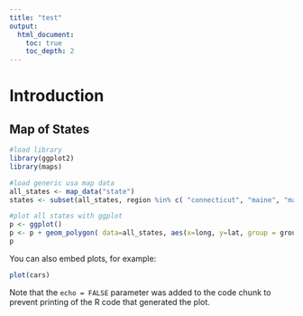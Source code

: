 ```yaml
---
title: "test"
output:
  html_document:
    toc: true
    toc_depth: 2
---
```


# Introduction

## Map of States

```r
#load library
library(ggplot2)
library(maps)

#load generic usa map data
all_states <- map_data("state")
states <- subset(all_states, region %in% c( "connecticut", "maine", "massachusetts", "new hampshire", "new york", "rhode island", "vermont" ) )

#plot all states with ggplot
p <- ggplot()
p <- p + geom_polygon( data=all_states, aes(x=long, y=lat, group = group),colour="black", fill="white" )
p

```

You can also embed plots, for example:

```r
plot(cars)
```

Note that the `echo = FALSE` parameter was added to the code chunk to prevent printing of the R code that generated the plot.
